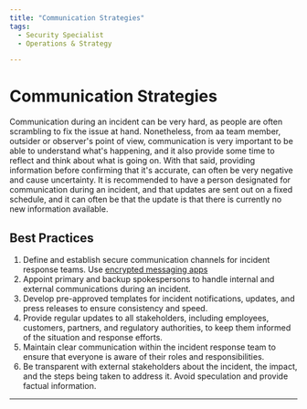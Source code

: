 ```yaml
---
title: "Communication Strategies"
tags:
  - Security Specialist
  - Operations & Strategy

---
```



<TagProvider>
<TagFilter />

# Communication Strategies

<TagList tags={frontmatter.tags} />
<AttributionList contributors={frontmatter.contributors} />

Communication during an incident can be very hard, as people are often scrambling to fix the issue at hand. Nonetheless, from aa team member, outsider or observer's point of view, communication is very important to be able to understand what's happening, and it also provide some time to reflect and think about what is going on. With that said, providing information before confirming that it's accurate, can often be very negative and cause uncertainty. It is recommended to have a person designated for communication during an incident, and that updates are sent out on a fixed schedule, and it can often be that the update is that there is currently no new information available.

## Best Practices

1. Define and establish secure communication channels for incident response teams. Use [encrypted messaging apps](/encryption/communication-encryption)
2. Appoint primary and backup spokespersons to handle internal and external communications during an incident.
3. Develop pre-approved templates for incident notifications, updates, and press releases to ensure consistency and speed.
4. Provide regular updates to all stakeholders, including employees, customers, partners, and regulatory authorities, to keep them informed of the situation and response efforts.
5. Maintain clear communication within the incident response team to ensure that everyone is aware of their roles and responsibilities.
6. Be transparent with external stakeholders about the incident, the impact, and the steps being taken to address it. Avoid speculation and provide factual information.

---

</TagProvider>
<ContributeFooter />